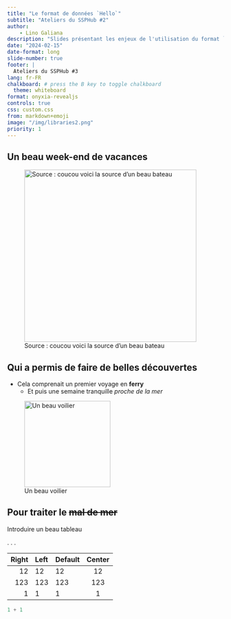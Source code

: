 ```yaml
---
title: "Le format de données `Hello`"
subtitle: "Ateliers du SSPHub #2"
author:
    - Lino Galiana
description: "Slides présentant les enjeux de l'utilisation du format `Parquet` et l'écosystème associé"
date: "2024-02-15"
date-format: long
slide-number: true
footer: |
  Ateliers du SSPHub #3
lang: fr-FR
chalkboard: # press the B key to toggle chalkboard
  theme: whiteboard
format: onyxia-revealjs
controls: true
css: custom.css
from: markdown+emoji
image: "/img/libraries2.png"
priority: 1
---
```


## Un beau week-end de vacances

![Source : coucou voici la source d'un beau bateau](th.png){fig-align="center" height=400}

## Qui a permis de faire de belles découvertes

- Cela comprenait un premier voyage en [**ferry**]{.blue2}
    - Et puis une semaine tranquille  [_proche de la mer_]{.red2}


![Un beau voilier](https://s1.qwant.com/thumbr/474x305/9/5/dfdb1e3252b7546424ed2259a794a1e683c33b572795ea73028191e995915e/th.jpg?u=https%3A%2F%2Ftse.mm.bing.net%2Fth%3Fid%3DOIP.DZhGXwSLq2aAjOndDpjggQHaEx%26pid%3DApi&q=0&b=1&p=0&a=0){fig-align="center" height=200}



## Pour traiter le ~~mal de mer~~

Introduire un beau tableau

. . .

| Right | Left | Default | Center |
|------:|:-----|---------|:------:|
|   12  |  12  |    12   |    12  |
|  123  |  123 |   123   |   123  |
|    1  |    1 |     1   |     1  |



```python
1 + 1
```
